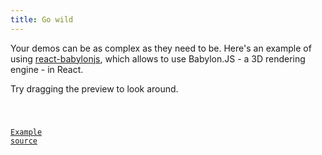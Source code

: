 ```yaml
---
title: Go wild
---
```


Your demos can be as complex as they need to be. Here's an example of using [react-babylonjs](https://brianzinn.github.io/react-babylonjs/index), which allows to use Babylon.JS - a 3D rendering engine - in React.

Try dragging the preview to look around.

<code src="./snippets/goWild/DynamicConfig.tsx" />

[Example source](https://brianzinn.github.io/react-babylonjs/examples/textures/pbr-configuration)

